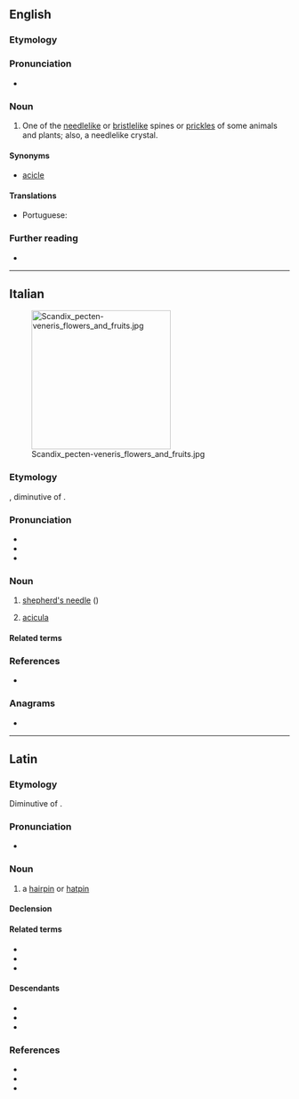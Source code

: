 {{also|acícula}}
==English==

===Etymology===
{{etyl|la|en}} {{m|la|acicula||pin for a head-dress}}

===Pronunciation===
* {{rhymes|en|ɪkjʊlə}}

===Noun===
{{en-noun|aciculae}}

# One of the [[needlelike]] or [[bristlelike]] spines or [[prickles]] of some animals and plants; also, a needlelike crystal.

====Synonyms====
* [[acicle]]

====Translations====
{{trans-top|needlelike spine of some animals and plants}}
* Portuguese: {{t|pt|acícula|f}}
{{trans-mid}}
{{trans-bottom}}

===Further reading===
* {{R:OneLook}}

----

==Italian==
[[File:Scandix_pecten-veneris_flowers_and_fruits.jpg|thumb|right|250px]]
===Etymology===
{{lbor|it|LL.|acicula||hairpin}}, diminutive of {{der|it|la|acus||needle}}.

===Pronunciation===
* {{it-IPA|acìcula}}
* {{rhymes|it|ikula}}
* {{hyph|it|a|cì|cu|la}}

===Noun===
{{it-noun|f}}

# [[shepherd's needle]] ({{taxlink|Scandix pecten-veneris|species}})
#: {{syn|it|[[spillettoni]] {{g|m-p}}}}
# {{lb|it|zoology}} [[#English|acicula]]

====Related terms====
{{rel3|it|aciculare|aciculato|ago}}

===References===
* {{R:it:Trec}}

{{C|it|Scandiceae tribe plants}}

===Anagrams===
* {{anagrams|it|a=aaccilu|acculai|aluccia}}

----

==Latin==

===Etymology===
Diminutive of {{affix|la|acus|gloss1=needle|-culus|alt2=-cula}}.

===Pronunciation===
* {{la-IPA|eccl=yes}}

===Noun===
{{la-noun|acicula<1>}}

# a [[hairpin]] or [[hatpin]]

====Declension====
{{la-ndecl|acicula<1>}}

====Related terms====
* {{l|la|acia}}
* {{l|la|acus}}
* {{l|la|acicularis}}

====Descendants====
* {{desc|en|acicula|bor=1}}
* {{desc|it|acicula|lbor=1}}
* {{desc|pt|acícula|bor=1}}

===References===
* {{R:L&S}}
* {{R:du Cange}}
* {{R:Gaffiot}}